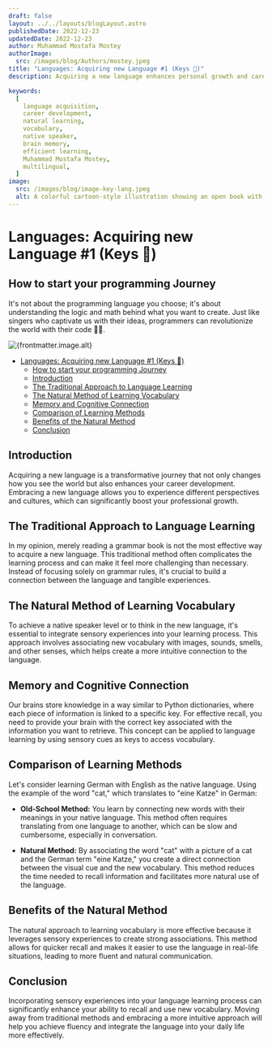 ```yaml
---
draft: false
layout: ../../layouts/blogLayout.astro
publishedDate: 2022-12-23
updatedDate: 2022-12-23
author: Muhammad Mostafa Mostey
authorImage:
  src: /images/blog/Authors/mostey.jpeg
title: "Languages: Acquiring new Language #1 (Keys 🔑)"
description: Acquiring a new language enhances personal growth and career development by connecting vocabulary to sensory experiences for natural learning.

keywords:
  [
    language acquisition,
    career development,
    natural learning,
    vocabulary,
    native speaker,
    brain memory,
    efficient learning,
    Muhammad Mostafa Mostey,
    multilingual,
  ]
image:
  src: /images/blog/image-key-lang.jpeg
  alt: A colorful cartoon-style illustration showing an open book with a large golden key resting across its pages. Surrounding the book are four speech bubbles, each containing a greeting in a different language: “Hello” (orange), “Hola” (green), “Bonjour” (yellow), and “Hallo” (red). The image symbolizes language learning as a key to unlocking knowledge.
---
```



# Languages: Acquiring new Language #1 (Keys 🔑)

## How to start your programming Journey

It's not about the programming language you choose; it's about understanding the logic and math behind what you want to create. Just like singers who captivate us with their ideas, programmers can revolutionize the world with their code 🧑‍💻.

<div id="blog-post-div">

<Image
  src={frontmatter.image.src}
  width={1200}
  height={900}
  quality={80}
  format="webp"
  class="rounded-xl"
  alt={frontmatter.image.alt}
/>

- [Languages: Acquiring new Language #1 (Keys 🔑)](#languages-acquiring-new-language-1-keys-)
  - [How to start your programming Journey](#how-to-start-your-programming-journey)
  - [Introduction](#introduction)
  - [The Traditional Approach to Language Learning](#the-traditional-approach-to-language-learning)
  - [The Natural Method of Learning Vocabulary](#the-natural-method-of-learning-vocabulary)
  - [Memory and Cognitive Connection](#memory-and-cognitive-connection)
  - [Comparison of Learning Methods](#comparison-of-learning-methods)
  - [Benefits of the Natural Method](#benefits-of-the-natural-method)
  - [Conclusion](#conclusion)

</div>

## Introduction

Acquiring a new language is a transformative journey that not only changes how you see the world but also enhances your career development. Embracing a new language allows you to experience different perspectives and cultures, which can significantly boost your professional growth.

## The Traditional Approach to Language Learning

In my opinion, merely reading a grammar book is not the most effective way to acquire a new language. This traditional method often complicates the learning process and can make it feel more challenging than necessary. Instead of focusing solely on grammar rules, it's crucial to build a connection between the language and tangible experiences.

## The Natural Method of Learning Vocabulary

To achieve a native speaker level or to think in the new language, it's essential to integrate sensory experiences into your learning process. This approach involves associating new vocabulary with images, sounds, smells, and other senses, which helps create a more intuitive connection to the language.

## Memory and Cognitive Connection

Our brains store knowledge in a way similar to Python dictionaries, where each piece of information is linked to a specific key. For effective recall, you need to provide your brain with the correct key associated with the information you want to retrieve. This concept can be applied to language learning by using sensory cues as keys to access vocabulary.

## Comparison of Learning Methods

Let's consider learning German with English as the native language. Using the example of the word "cat," which translates to "eine Katze" in German:

- **Old-School Method:** You learn by connecting new words with their meanings in your native language. This method often requires translating from one language to another, which can be slow and cumbersome, especially in conversation.

- **Natural Method:** By associating the word "cat" with a picture of a cat and the German term "eine Katze," you create a direct connection between the visual cue and the new vocabulary. This method reduces the time needed to recall information and facilitates more natural use of the language.

## Benefits of the Natural Method

The natural approach to learning vocabulary is more effective because it leverages sensory experiences to create strong associations. This method allows for quicker recall and makes it easier to use the language in real-life situations, leading to more fluent and natural communication.

## Conclusion

Incorporating sensory experiences into your language learning process can significantly enhance your ability to recall and use new vocabulary. Moving away from traditional methods and embracing a more intuitive approach will help you achieve fluency and integrate the language into your daily life more effectively.
